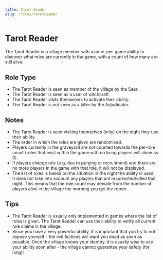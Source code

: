 ```yaml
---
title: Tarot Reader
slug: /roles/TarotReader
---
```


# Tarot Reader

The Tarot Reader is a village member with a once-per-game ability to discover what roles are currently in the game, with a count of how many are still alive.

## Role Type

- The Tarot Reader is seen as member of the village by the Seer.
- The Tarot Reader is seen as a user of witchcraft.
- The Tarot Reader visits themselves to activate their ability.
- The Tarot Reader is not seen as a killer by the Adjudicator.

## Notes

- The Tarot Reader is seen visiting themselves (only) on the night they use their ability.
- The order in which the roles are given are randomised.
- Players currently in the graveyard are not counted towards the per-role count (roles that exist within the game with no living players will show as 0).
- If players change role (e.g. due to purging or recruitment) and there are no more players in the game with that role, it will not be displayed.
- The list of roles is based on the situation in the night the ability is used. It does not take into account any players that are resurrected/killed that night. This means that the role count may deviate from the number of players alive in the village the morning you get the report.

## Tips

- The Tarot Reader is usually only implemented in games where the list of roles is given. The Tarot Reader can use their ability to verify all current role claims in the village.
- Since you have a very powerful ability, it is important that you try to not expose yourself - the evil factions will want you dead as soon as possible. Once the village knows your identity, it is usually wise to use your ability soon after - the village cannot guarantee your safety (for long)!
